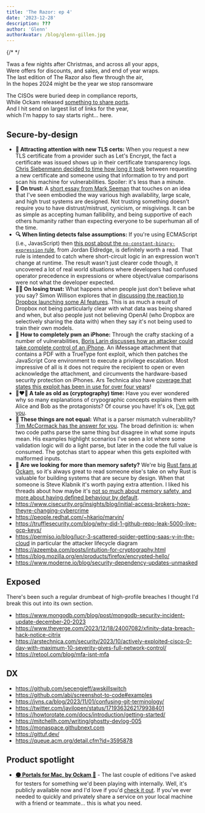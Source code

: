 ```yaml
---
title: 'The Razor: ep 4'
date: '2023-12-28'
description: ???
author: 'Glenn'
authorAvatar: /blog/glenn-gillen.jpg
---
```

{/* <!-- vale off --> */

Twas a few nights after Christmas, and across all your apps,<br/>
Were offers for discounts, and sales, and end of year wraps.<br/>
The last edition of The Razor also flew through the air,<br/>
In the hopes 2024 might be the year we stop ransomware<br/>

The CISOs were buried deep in compliance reports,<br/>
While Ockam released [something to share ports](https://github.com/build-trust/ockam/blob/develop/examples/app/portals/README.md).<br/>
And I hit send on largest list of links for the year,<br/>
which I'm happy to say starts right&hellip; here.


## Secure-by-design

* **🪩 Attracting attention with new TLS certs:** When you request a new TLS certificate from a provider such as Let's Encrypt, the fact a certificate was issued shows up in their certificate transparency logs. [Chris Siebenmann decided to time how long it took](https://utcc.utoronto.ca/~cks/space/blog/web/WebProbeSpeedNewTLSCertificate) between requesting a new certificate and someone using that information to try and port scan his machine for vulnerabilities. Spoiler: it's less than a minute.
* **🤝 On trust:** A [short essay from Mark Seeman](https://blog.ploeh.dk/2023/03/20/on-trust-in-software-development/) that touches on an idea that I've seen embodied the way various high availability, large scale, and high trust systems are designed. Not trusting something doesn't require you to have distrust/mistrust, cynicism, or misgivings. It can be as simple as accepting human fallibility, and being supportive of each others humanity rather than expecting everyone to be superhuman all of the time.
* **🔍 When linting detects false assumptions:** If you're using ECMAScript (i.e., JavasScript) then [this post about the `no-constant-binary-expression` rule](https://eslint.org/blog/2022/07/interesting-bugs-caught-by-no-constant-binary-expression/), from Jordan Eldredge, is definitely worth a read. That rule is intended to catch where short-circuit logic in an expression won't change at runtime. The result wasn't just clearer code though, it uncovered a lot of real world situations where developers had confused operator precedence in expressions or where object/value comparisons were not what the developer expected.
* **🙅‍♂️ On losing trust:** What happens when people just don't believe what you say? Simon Willison explores that in [discussing the reaction to Dropbox launching some AI features](https://simonwillison.net/2023/Dec/14/ai-trust-crisis/). This is as much a result of Dropbox not being particularly clear with what data was being shared and when, but also people just not believing OpenAI (who Dropbox are selectively sharing the data with) when they say it's not being used to train their own models.
* **📱 How to completely pwn an iPhone:** Through the crafty stacking of a number of vulnerabilities, [Boris Larin discusses how an attacker could take complete control of an iPhone](https://securelist.com/operation-triangulation-the-last-hardware-mystery/111669/). An iMessage attachment that contains a PDF with a TrueType font exploit, which then patches the JavaScript Core environment to execute a privilege escalation. Most impressive of all is it does not require the recipient to open or even acknowledge the attachment, and circumvents the hardware-based security protection on iPhones. Ars Technica also have [coverage that states this exploit has been in use for over four years](https://arstechnica.com/security/2023/12/exploit-used-in-mass-iphone-infection-campaign-targeted-secret-hardware-feature/)!
* **👩‍❤️‍👨 A tale as old as (cryptography) time:** Have you ever wondered why so many explanations of crypographic concepts explains them with Alice and Bob as the protagonists? Of course you have! It's ok, [I've got you](http://cryptocouple.com/).
* **🚫 These things are not equal:** What is a parser mismatch vulnerability? [Tim McCormack has the answer for you](https://www.brainonfire.net/blog/2022/04/11/what-is-parser-mismatch/). The broad definition is: when two code paths parse the same thing but disagree in what some inputs mean. His examples highlight scenarios I've seen a lot where some validation logic will do a light parse, but later in the code the full value is consumed. The gotchas start to appear when this gets exploited with malformed inputs.
* **🛟 Are we looking for more than memory safety?** We're big [Rust fans at Ockam](), so it's always great to read someone else's take on why Rust is valuable for building systems that are secure by design. When that someone is Steve Klabnik it's worth paying extra attention. I liked his threads about how maybe it's [not so much about memory safety, and more about having defined behaviour by default](https://steveklabnik.com/writing/memory-safety-is-a-red-herring).
* https://www.cisecurity.org/insights/blog/initial-access-brokers-how-theyre-changing-cybercrime
* https://people.redhat.com/~hkario/marvin/
* https://trufflesecurity.com/blog/why-did-1-github-repo-leak-5000-live-gcp-keys/
* https://permiso.io/blog/lucr-3-scattered-spider-getting-saas-y-in-the-cloud in particular the attacker lifecycle diagram
* https://azeemba.com/posts/intuition-for-cryptography.html
* https://blog.mozilla.org/en/products/firefox/encrypted-hello/
* https://www.moderne.io/blog/security-dependency-updates-unmasked

## Exposed

There's been such a regular drumbeat of high-profile breaches I thought I'd break
this out into its own section.

* https://www.mongodb.com/blog/post/mongodb-security-incident-update-december-20-2023
* https://www.theverge.com/2023/12/18/24007082/xfinity-data-breach-hack-notice-citrix
* https://arstechnica.com/security/2023/10/actively-exploited-cisco-0-day-with-maximum-10-severity-gives-full-network-control/
* https://retool.com/blog/mfa-isnt-mfa


## DX

* https://github.com/secengjeff/awskillswitch
* https://github.com/abi/screenshot-to-code#examples
* https://jvns.ca/blog/2023/11/01/confusing-git-terminology/
* https://twitter.com/javilopen/status/1719363262179938401
* https://howtorotate.com/docs/introduction/getting-started/
* https://mitchellh.com/writing/ghostty-devlog-005
* https://monaspace.githubnext.com
* https://gittuf.dev/
* https://queue.acm.org/detail.cfm?id=3595878

## Product spotlight

* **[🟠 Portals for Mac, by Ockam 🔵](https://github.com/build-trust/ockam/blob/develop/examples/app/portals/README.md)** - The last couple of editions I've asked for testers for something we'd been playing with internally. Well, it's publicly available now and I'd love if you'd [check it out](https://github.com/build-trust/ockam/blob/develop/examples/app/portals/README.md). If you've ever needed to quickly and privately share a service on your local machine with a friend or teammate&hellip; this is what you need.
